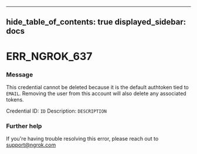 

---
hide_table_of_contents: true
displayed_sidebar: docs
---


# ERR_NGROK_637

### Message
This credential cannot be deleted because it is the default authtoken tied to `EMAIL`. Removing the user from this account will also delete any associated tokens.

Credential ID: `ID`
Description: `DESCRIPTION`

<ErrorDetails />



### Further help
If you're having trouble resolving this error, please reach out to [support@ngrok.com](mailto:support@ngrok.com?subject=Help%20with%20ERR_NGROK_637)

